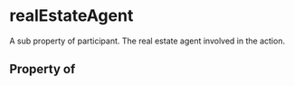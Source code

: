 # realEstateAgent

A sub property of participant. The real estate agent involved in the action.

## Property of



